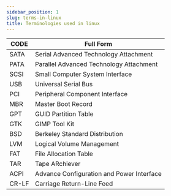 ```yaml
---
sidebar_position: 1
slug: terms-in-linux
title: Terminologies used in linux
---
```


|CODE|Full Form|
|----|-----|
|SATA|Serial Advanced Technology Attachment|
|PATA|Parallel Advanced Technology Attachment|
|SCSI|Small Computer System Interface|
|USB|Universal Serial Bus|
|PCI|Peripheral Component Interface|
|MBR|Master Boot Record|
|GPT|GUID Partition Table|
|GTK|GIMP Tool Kit|
|BSD|Berkeley Standard Distribution|
|LVM|Logical Volume Management|
|FAT|File Allocation Table|
|TAR|Tape ARchiever|
|ACPI|Advance Configuration and Power Interface|
|CR-LF|Carriage Return-Line Feed|